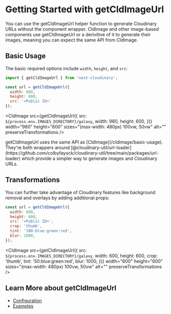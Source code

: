


<Head>
  <title>getCldImageUrl - Next Cloudinary</title>
  <meta name="og:title" content="Getting Started with getCldImageUrl - Next Cloudinary" />
  <meta name="og:url" content={`https://next-cloudinary.spacejelly.dev/getcldimageurl/basic-usage`} />
</Head>

<OgImage
  title="getCldImageUrl"
  twitterTitle="Getting Started with getCldImageUrl"
/>

# Getting Started with getCldImageUrl

You can use the getCldImageUrl helper function to generate Cloudinary URLs without the component wrapper. CldImage and other image-based components use getCldImageUrl or a derivitive of it to generate their images, meaning you can expect the same API from CldImage.

## Basic Usage

The basic required options include `width`, `height`, and `src`:

```js
import { getCldImageUrl } from 'next-cloudinary';

const url = getCldImageUrl({
  width: 960,
  height: 600,
  src: '<Public ID>'
});
```

<CldImage
  src={getCldImageUrl({
    src: `${process.env.IMAGES_DIRECTORY}/galaxy`,
    width: 960,
    height: 600,
  })}
  width="960"
  height="600"
  sizes="(max-width: 480px) 100vw, 50vw"
  alt=""
  preserveTransformations
/>

<Callout emoji={false}>
  getCldImageUrl uses the same API as [CldImage](/cldimage/basic-usage). They're both wrappers around [@cloudinary-util/url-loader](https://github.com/colbyfayock/cloudinary-util/tree/main/packages/url-loader) which provide a simpler way to generate images and Cloudinary URLs.
</Callout>

## Transformations

You can further take advantage of Cloudinary features like background removal and overlays by adding additional props:

```js
const url = getCldImageUrl({
  width: 600,
  height: 600,
  src: '<Public ID>',
  crop: 'thumb',
  tint: '100:blue:green:red',
  blur: 1000,
});
```

<CldImage
  src={getCldImageUrl({
    src: `${process.env.IMAGES_DIRECTORY}/galaxy`,
    width: 600,
    height: 600,
    crop: 'thumb',
    tint: '50:blue:green:red',
    blur: 1000,
  })}
  width="600"
  height="600"
  sizes="(max-width: 480px) 100vw, 50vw"
  alt=""
  preserveTransformations
/>

## Learn More about getCldImageUrl
* [Configuration](/getcldimageurl/configuration)
* [Examples](/getcldimageurl/examples)